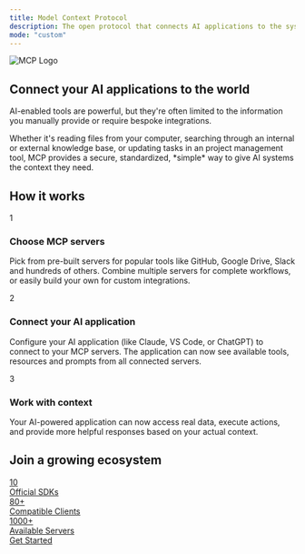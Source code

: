 ```yaml
---
title: Model Context Protocol
description: The open protocol that connects AI applications to the systems where context lives
mode: "custom"
---
```


<div className="landing-page">
  <section className="intro-video-section">
    <div className="intro-logo">
      <img src="/mcp.png" alt="MCP Logo" />
    </div>
    <div className="intro-content">
      <h2 className="intro-title">Connect your AI applications to the world</h2>
      <p className="intro-description">
        AI-enabled tools are powerful, but they're often limited to the
        information you manually provide or require bespoke integrations.
      </p>
      <p className="intro-description">
        Whether it's reading files from your computer, searching through an
        internal or external knowledge base, or updating tasks in an project
        management tool, MCP provides a secure, standardized, *simple* way to
        give AI systems the context they need.
      </p>
    </div>
  </section>
  <section className="how-section">
    <h2 className="section-title">How it works</h2>
    <div className="steps-container">
      <div className="step-number">1</div>
      <div className="step-content">
        <h3>Choose MCP servers</h3>
        <p>
          Pick from pre-built servers for popular tools like GitHub, Google
          Drive, Slack and hundreds of others. Combine multiple servers for
          complete workflows, or easily build your own for custom integrations.
        </p>
      </div>
      <div className="step-number">2</div>
      <div className="step-content">
        <h3>Connect your AI application</h3>
        <p>
          Configure your AI application (like Claude, VS Code, or ChatGPT) to
          connect to your MCP servers. The application can now see available
          tools, resources and prompts from all connected servers.
        </p>
      </div>
      <div className="step-number">3</div>
      <div className="step-content">
        <h3>Work with context</h3>
        <p>
          Your AI-powered application can now access real data, execute actions,
          and provide more helpful responses based on your actual context.
        </p>
      </div>
    </div>
  </section>
  <section className="ecosystem-section">
    <h2 className="section-title">Join a growing ecosystem</h2>
    <div className="stats-grid">
      <a href="/docs/sdk" target="_blank" className="stat-card">
        <div className="stat-number">10</div>
        <div className="stat-label">Official SDKs</div>
      </a>
      <a href="/clients" target="_blank" className="stat-card">
        <div className="stat-number">80+</div>
        <div className="stat-label">Compatible Clients</div>
      </a>
      <a
        href="https://github.com/modelcontextprotocol/servers?tab=readme-ov-file#%EF%B8%8F-official-integrations"
        target="_blank"
        rel="noopener noreferrer"
        className="stat-card"
      >
        <div className="stat-number">1000+</div>
        <div className="stat-label">Available Servers</div>
      </a>
    </div>
  </section>
  <section className="cta-buttons">
    <a href="/docs/getting-started/intro" className="cta-primary">
      Get Started
    </a>
  </section>
</div>
